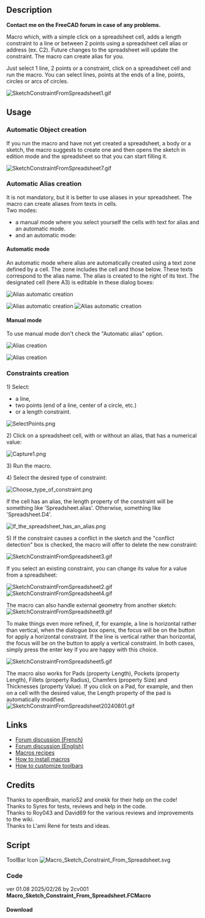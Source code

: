 <languages/>
<translate>

<!--T:1-->
{{Macro
|Name=Macro Sketch Constraint From Spreadsheet
|Description=Macro which, with a simple click on a spreadsheet cell, adds a length constraint to a line, a circle, or between 2 points using a spreadsheet cell alias or address (ex. C2). Future changes to the spreadsheet will update the constraint. The macro can create alias for you.<br>Just select 1 line, 2 points or a constraint, click on a spreadsheet cell and run the macro. You can select lines, points at the ends of a line, points, circles or arcs of circles.<br>
|Author=2cv001
|Download=[https://wiki.freecad.org/images/d/dc/Macro_Sketch_Constraint_From_Spreadsheet.svg ToolBar icon]
|Version=01.08
|Date=2026-02-26
|FCVersion=All
}}

== Description == <!--T:2-->

<!--T:3-->
'''Contact me on the FreeCAD forum in case of any problems.'''

<!--T:4-->
Macro which, with a simple click on a spreadsheet cell, adds a length constraint to a line or between 2 points using a spreadsheet cell alias or address (ex. C2). Future changes to the spreadsheet will update the constraint. The macro can create alias for you.

<!--T:5-->
Just select 1 line, 2 points or a constraint, click on a spreadsheet cell and run the macro. You can select lines, points at the ends of a line, points, circles or arcs of circles.

</translate>
[[File:SketchConstraintFromSpreadsheet1.gif]]
<translate>

</translate>
{{Codeextralink|https://raw.githubusercontent.com/2cv001/FreeCAD-macros/master/Spreadsheet/Sketch_Constraint_From_Spreadsheet.FCMacro}}
<translate>

== Usage == <!--T:6-->

=== Automatic Object creation === <!--T:27-->

<!--T:23-->
If you run the macro and have not yet created a spreadsheet, a body or a sketch, the macro suggests to create one and then opens the sketch in edition mode and the spreadsheet so that you can start filling it.

</translate>
[[File:SketchConstraintFromSpreadsheet7.gif]]
<translate>

=== Automatic Alias creation === <!--T:28-->

<!--T:24-->
It is not mandatory, but it is better to use aliases in your spreadsheet. The macro can create aliases from texts in cells.<br>
Two modes:
* a manual mode where you select yourself the cells with text for alias and an automatic mode.
* and an automatic mode:

==== Automatic mode ==== <!--T:29-->

<!--T:30-->
An automatic mode where alias are automatically created using a text zone defined by a cell. The zone includes the cell and those below. These texts correspond to the alias name. The alias is created to the right of its text. The designated cell (here A3) is editable in these dialog boxes:

</translate>
[[File:SketchConstraintFromSpreadsheet2302.png|alt=Alias automatic creation|Alias automatic creation]]

[[File:SketchConstraintFromSpreadsheet2303.png|alt=Alias automatic creation|Alias automatic creation]]
[[File:SketchConstraintFromSpreadsheet2304.gif|alt=Alias automatic creation|Alias automatic creation]]
<br>

<translate>

==== Manual mode ==== <!--T:31-->

<!--T:32-->
To use manual mode don't check the "Automatic alias" option.

</translate>
[[File:SketchConstraintFromSpreadsheet2301.png|alt=Alias creation|Alias creation]]
<translate>

</translate>
[[File:SketchConstraintFromSpreadsheet8.gif|alt=Alias creation|Alias creation]]
<translate>

=== Constraints creation === <!--T:34-->

<!--T:7-->
1) Select:
* a line,
* two points (end of a line, center of a circle, etc.)
* or a length constraint.

</translate>
[[File:SelectPoints.png]]
<translate>

<!--T:8-->
2) Click on a spreadsheet cell, with or without an alias, that has a numerical value:

</translate>
[[File:Capture1.png]]
<translate>

<!--T:9-->
3) Run the macro.

<!--T:10-->
4) Select the desired type of constraint:

</translate>
[[File:Choose type of constraint.png]]
<translate>

<!--T:11-->
If the cell has an alias, the length property of the constraint will be something like 'Spreadsheet.alias'. Otherwise, something like 'Spreadsheet.D4'.

</translate>
[[File:If_the_spreadsheet_has_an_alias.png]]
<translate>

<!--T:12-->
5) If the constraint causes a conflict in the sketch and the "conflict detection" box is checked, the macro will offer to delete the new constraint:

</translate>
[[File:SketchConstraintFromSpreadsheet3.gif]]
<translate>

<!--T:13-->
If you select an existing constraint, you can change its value for a value from a spreadsheet:

</translate>
[[File:SketchConstraintFromSpreadsheet2.gif]]
[[File:SketchConstraintFromSpreadsheet4.gif]]
<translate>

<!--T:26-->
The macro can also handle external geometry from another sketch:
</translate>
[[File:SketchConstraintFromSpreadsheet9.gif]]
<translate>

<!--T:14-->
To make things even more refined, if, for example, a line is horizontal rather than vertical, when the dialogue box opens, the focus will be on the button for apply a horizontal constraint. If the line is vertical rather than horizontal, the focus will be on the button to apply a vertical constraint. In both cases, simply press the enter key if you are happy with this choice.


</translate>
[[File:SketchConstraintFromSpreadsheet5.gif]]
<translate>

<!--T:38-->
The macro also works for Pads (property Length), Pockets (property Length), Fillets (property Radius), Chamfers (property Size) and Thicknesses (property Value). If you click on a Pad, for example, and then on a cell with the desired value, the Length property of the pad is automatically modified.
</translate>
<br>

[[File:SketchConstraintFromSpreadsheet20240801.gif]]
<translate>

== Links == <!--T:16-->

<!--T:17-->
* [https://forum.freecad.org/viewtopic.php?t=75972 Forum discussion (French)]
* [https://forum.freecad.org/viewtopic.php?style=5&t=76990 Forum discussion (English)]
* [[Macros_recipes|Macros recipes]]
* [[How_to_install_macros|How to install macros]]
* [[Customize_Toolbars|How to customize toolbars]]

== Credits == <!--T:18-->

<!--T:19-->
Thanks to openBrain, mario52 and onekk for their help on the code!<br/>
Thanks to Syres	for tests, reviews and help in the code.<br/>
Thanks to Roy043 and David69 for the various reviews and improvements to the wiki.<br/>
Thanks to L'ami René for tests and ideas.

== Script == <!--T:20-->

<!--T:21-->
ToolBar Icon [[Image:Macro_Sketch_Constraint_From_Spreadsheet.svg]]

=== Code === <!--T:22-->

</translate>
ver 01.08 2025/02/26 by 2cv001 '''Macro_Sketch_Constraint_From_Spreadsheet.FCMacro'''
<translate>
==== Download ==== <!--T:37--> 
</translate>
<br>
{{CodeDownload|https://raw.githubusercontent.com/2cv001/FreeCAD-macros/master/Spreadsheet/Sketch_Constraint_From_Spreadsheet.FCMacro| Download latest version of the macro}}
<translate>


</translate>